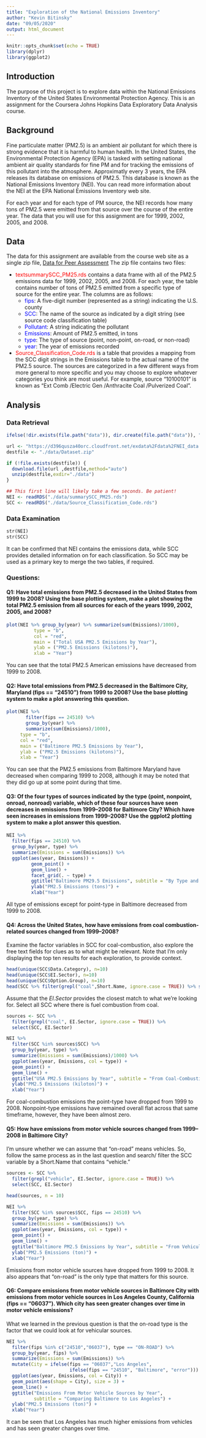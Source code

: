 ```yaml
---
title: "Exploration of the National Emissions Inventory"
author: "Kevin Bitinsky"
date: "09/05/2020"
output: html_document
---
```


```r
knitr::opts_chunk$set(echo = TRUE)
library(dplyr)
library(ggplot2)
```

## Introduction

The purpose of this project is to explore data within the National Emissions Inventory of the United States Environmental Protection Agency. This is an assignment for the Coursera Johns Hopkins Data Exploratory Data Analysis course. 

## Background

Fine particulate matter (PM2.5) is an ambient air pollutant for which there is strong evidence that it is harmful to human health. In the United States, the Environmental Protection Agency (EPA) is tasked with setting national ambient air quality standards for fine PM and for tracking the emissions of this pollutant into the atmosphere. Approximatly every 3 years, the EPA releases its database on emissions of PM2.5. This database is known as the National Emissions Inventory (NEI). You can read more information about the NEI at the EPA National Emissions Inventory web site.

For each year and for each type of PM source, the NEI records how many tons of PM2.5 were emitted from that source over the course of the entire year. The data that you will use for this assignment are for 1999, 2002, 2005, and 2008.

## Data
The data for this assignment are available from the course web site as a single zip file, [Data for Peer Assessment](https://d396qusza40orc.cloudfront.net/exdata%2Fdata%2FNEI_data.zip)
The zip file contains two files:

*  <span style="color: red;">textsummarySCC_PM25.rds</span> contains a data frame with all of the PM2.5 emissions data for 1999, 2002, 2005, and 2008. For each year, the table contains number of tons of PM2.5 emitted from a specific type of source for the entire year. The columns are as follows:
   + <span style="color: blue;">fips</span>: A five-digit number (represented as a string) indicating the U.S. county
   + <span style="color: blue;">SCC</span>: The name of the source as indicated by a digit string (see source code classification table)
   + <span style="color: blue;">Pollutant</span>: A string indicating the pollutant
   + <span style="color: blue;">Emissions</span>: Amount of PM2.5 emitted, in tons
   + <span style="color: blue;">type</span>: The type of source (point, non-point, on-road, or non-road)
   + <span style="color: blue;">year</span>: The year of emissions recorded
* <span style="color: red;">Source_Classification_Code.rds</span> is a table that provides a mapping from the SCC digit strings in the Emissions table to the actual name of the PM2.5 source. The sources are categorized in a few different ways from more general to more specific and you may choose to explore whatever categories you think are most useful. For example, source “10100101” is known as “Ext Comb /Electric Gen /Anthracite Coal /Pulverized Coal”.

## Analysis

### Data Retrieval
```r
ifelse(!dir.exists(file.path("data")), dir.create(file.path("data")), "Directory already exists")

url <- "https://d396qusza40orc.cloudfront.net/exdata%2Fdata%2FNEI_data.zip"
destfile <- "./data/Dataset.zip" 

if (!file.exists(destfile)) {
  download.file(url ,destfile,method="auto") 
  unzip(destfile,exdir="./data")
}

## This first line will likely take a few seconds. Be patient!
NEI <- readRDS("./data/summarySCC_PM25.rds")
SCC <- readRDS("./data/Source_Classification_Code.rds")
```

### Data Examination
```f
str(NEI)
str(SCC)
```

It can be confirmed that NEI contains the emissions data, while SCC provides detailed information on for each classification. So SCC may be used as a primary key to merge the two tables, if required.

### Questions:

#### Q1: Have total emissions from PM2.5 decreased in the United States from 1999 to 2008? Using the base plotting system, make a plot showing the total PM2.5 emission from all sources for each of the years 1999, 2002, 2005, and 2008?
```r
plot(NEI %>% group_by(year) %>% summarize(sum(Emissions)/1000),
          type = "b", 
          col = "red", 
          main = ("Total USA PM2.5 Emissions by Year"), 
          ylab = ("PM2.5 Emissions (kilotons)"), 
          xlab = "Year")
```

You can see that the total PM2.5 American emissions have decreased from 1999 to 2008.



#### Q2: Have total emissions from PM2.5 decreased in the Baltimore City, Maryland (\color{red}{\verb|fips == "24510"|}fips == "24510") from 1999 to 2008? Use the base plotting system to make a plot answering this question.
```r
plot(NEI %>% 
       filter(fips == 24510) %>% 
       group_by(year) %>% 
       summarize(sum(Emissions)/1000),
     type = "b", 
     col = "red", 
     main = ("Baltimore PM2.5 Emissions by Year"), 
     ylab = ("PM2.5 Emissions (kilotons)"), 
     xlab = "Year")
```

You can see that the PM2.5 emissions from Baltimore Maryland have decreased when comparing 1999 to 2008, although it may be noted that they did go up at some point during that time.



#### Q3: Of the four types of sources indicated by the type (point, nonpoint, onroad, nonroad) variable, which of these four sources have seen decreases in emissions from 1999–2008 for Baltimore City? Which have seen increases in emissions from 1999–2008? Use the ggplot2 plotting system to make a plot answer this question.
```r
NEI %>% 
  filter(fips == 24510) %>% 
  group_by(year, type) %>% 
  summarize(Emissions = sum(Emissions)) %>%
  ggplot(aes(year, Emissions)) +
         geom_point() +
         geom_line() +
         facet_grid(. ~ type) +
         ggtitle("Baltimore PM29.5 Emissions", subtitle = "By Type and Year") + 
         ylab("PM2.5 Emissions (tons)") + 
         xlab("Year")
```

All type of emissions except for point-type in Baltimore decreased from 1999 to 2008. 

#### Q4: Across the United States, how have emissions from coal combustion-related sources changed from 1999–2008?
Examine the factor variables in SCC for coal-combustion, also explore the free text fields for clues as to what might be relevant. Note that I'm only displaying the top ten results for each exploration, to provide context.
```r
head(unique(SCC$Data.Category), n=10)
head(unique(SCC$EI.Sector), n=10)
head(unique(SCC$Option.Group), n=10)
head(SCC %>% filter(grepl("coal",Short.Name, ignore.case = TRUE)) %>% select(Short.Name), n=10)
```
Assume that the _EI.Sector_ provides the closest match to what we're looking for.
Select all SCC where there is fuel combustion from coal.
```r
sources <- SCC %>% 
  filter(grepl("coal", EI.Sector, ignore.case = TRUE)) %>% 
  select(SCC, EI.Sector)

NEI %>% 
  filter(SCC %in% sources$SCC) %>% 
  group_by(year, type) %>% 
  summarize(Emissions = sum(Emissions)/1000) %>%
  ggplot(aes(year, Emissions, col = type)) +
  geom_point() +
  geom_line() +
  ggtitle("USA PM2.5 Emissions by Year", subtitle = "From Coal-Combustion Sources") + 
  ylab("PM2.5 Emissions (kiloton)") + 
  xlab("Year")
```
For coal-combustion emissions the point-type have dropped from 1999 to 2008. Nonpoint-type emissions have remained overall flat across that same timeframe, however, they have been almost zero. 



#### Q5: How have emissions from motor vehicle sources changed from 1999–2008 in Baltimore City?
I'm unsure whether we can assume that "on-road" means vehicles. So, follow the same process as in the last question and search/ filter the SCC variable by a Short.Name that contains "vehicle." 
```r
sources <- SCC %>% 
  filter(grepl("vehicle", EI.Sector, ignore.case = TRUE)) %>% 
  select(SCC, EI.Sector)

head(sources, n = 10)

NEI %>% 
  filter(SCC %in% sources$SCC, fips == 24510) %>% 
  group_by(year, type) %>% 
  summarize(Emissions = sum(Emissions)) %>%
  ggplot(aes(year, Emissions, col = type)) +
  geom_point() +
  geom_line() +
  ggtitle("Baltimore PM2.5 Emissions by Year", subtitle = "From Vehicular Sources") + 
  ylab("PM2.5 Emissions (ton)") + 
  xlab("Year")
```

Emissions from motor vehicle sources have dropped from 1999 to 2008. It also appears that "on-road" is the only type that matters for this source.


#### Q6: Compare emissions from motor vehicle sources in Baltimore City with emissions from motor vehicle sources in Los Angeles County, California (fips == "06037"). Which city has seen greater changes over time in motor vehicle emissions?
What we learned in the previous question is that the on-road type is the factor that we could look at for vehicular sources.

```r
NEI %>% 
  filter(fips %in% c("24510","06037"), type == "ON-ROAD") %>% 
  group_by(year, fips) %>% 
  summarize(Emissions = sum(Emissions)) %>%
  mutate(City = ifelse(fips == "06037","Los Angeles",
                       ifelse(fips == "24510", "Baltimore", "error"))) %>%
  ggplot(aes(year, Emissions, col = City)) +
  geom_point(aes(shape = City), size = 3) +
  geom_line() +
  ggtitle("Emissions From Motor Vehicle Sources by Year", 
          subtitle = "Comparing Baltimore to Los Angeles") + 
  ylab("PM2.5 Emissions (ton)") + 
  xlab("Year")
```

It can be seen that Los Angeles has much higher emissions from vehicles and has seen greater changes over time.
